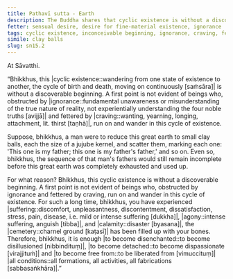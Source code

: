 ```yaml
---
title: Pathavī sutta - Earth
description: The Buddha shares that cyclic existence is without a discoverable beginning using an analogy of clay balls made from the earth.
fetter: sensual desire, desire for fine-material existence, ignorance
tags: cyclic existence, inconceivable beginning, ignorance, craving, fetter, father, earth, clay, jujube, disenchantment, detachment, liberation, sn, sn12-21, sn15
simile: clay balls
slug: sn15.2
---
```


At Sāvatthi.

“Bhikkhus, this |cyclic existence::wandering from one state of existence to another, the cycle of birth and death, moving on continuously [saṁsāra]| is without a discoverable beginning. A first point is not evident of beings who, obstructed by |ignorance::fundamental unawareness or misunderstanding of the true nature of reality, not experientially understanding the four noble truths [avijjā]| and fettered by |craving::wanting, yearning, longing, attachment, lit. thirst [taṇhā]|, run on and wander in this cycle of existence.

Suppose, bhikkhus, a man were to reduce this great earth to small clay balls, each the size of a jujube kernel, and scatter them, marking each one: 'This one is my father; this one is my father's father,' and so on. Even so, bhikkhus, the sequence of that man's fathers would still remain incomplete before this great earth was completely exhausted and used up.

For what reason? Bhikkhus, this cyclic existence is without a discoverable beginning. A first point is not evident of beings who, obstructed by ignorance and fettered by craving, run on and wander in this cycle of existence. For such a long time, bhikkhus, you have experienced |suffering::discomfort, unpleasantness, discontentment, dissatisfaction, stress, pain, disease, i.e. mild or intense suffering [dukkha]|, |agony::intense suffering, anguish [tibba]|, and |calamity::disaster [byasana]|, the |cemetery::charnel ground [kaṭasī]| has been filled up with your bones. Therefore, bhikkhus, it is enough |to become disenchanted::to become disillusioned [nibbindituṃ]|, |to become detached::to become dispassionate [virajjituṁ]| and |to become free from::to be liberated from [vimuccituṃ]| |all conditions::all formations, all activities, all fabrications [sabbasaṅkhāra]|.”